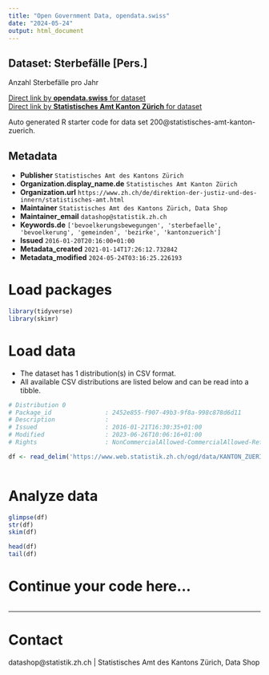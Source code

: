 ```yaml
---
title: "Open Government Data, opendata.swiss"
date: "2024-05-24"
output: html_document
---
```


## Dataset: Sterbefälle [Pers.]

Anzahl Sterbefälle pro Jahr 

[Direct link by **opendata.swiss** for dataset](https://opendata.swiss/de/dataset/sterbefalle-pers)<br>
[Direct link by **Statistisches Amt Kanton Zürich** for dataset](https://www.zh.ch/de/politik-staat/gemeinden/gemeindeportraet.html)

Auto generated R starter code for data set 200@statistisches-amt-kanton-zuerich.

## Metadata

- **Publisher** `Statistisches Amt des Kantons Zürich`
- **Organization.display_name.de** `Statistisches Amt Kanton Zürich`
- **Organization.url** `https://www.zh.ch/de/direktion-der-justiz-und-des-innern/statistisches-amt.html`
- **Maintainer** `Statistisches Amt des Kantons Zürich, Data Shop`
- **Maintainer_email** `datashop@statistik.zh.ch`
- **Keywords.de** `['bevoelkerungsbewegungen', 'sterbefaelle', 'bevoelkerung', 'gemeinden', 'bezirke', 'kantonzuerich']`
- **Issued** `2016-01-20T20:16:00+01:00`
- **Metadata_created** `2021-01-14T17:26:12.732842`
- **Metadata_modified** `2024-05-24T03:16:25.226193`


# Load packages

```r

library(tidyverse)
library(skimr)

```

# Load data

-   The dataset has 1 distribution(s) in CSV format.
-   All available CSV distributions are listed below and can be read into a tibble.

```r

# Distribution 0
# Package_id               : 2452e855-f907-49b3-9f8a-998c878d6d11
# Description              : 
# Issued                   : 2016-01-21T16:30:35+01:00
# Modified                 : 2023-06-26T10:06:16+01:00
# Rights                   : NonCommercialAllowed-CommercialAllowed-ReferenceRequired

df <- read_delim('https://www.web.statistik.zh.ch/ogd/data/KANTON_ZUERICH_101.csv')



```

# Analyze data

```r

glimpse(df)
str(df)
skim(df)

head(df)
tail(df)

```

# Continue your code here...

```r

```

------------------------------------------------------------------------

# Contact

datashop@statistik.zh.ch | Statistisches Amt des Kantons Zürich, Data Shop
